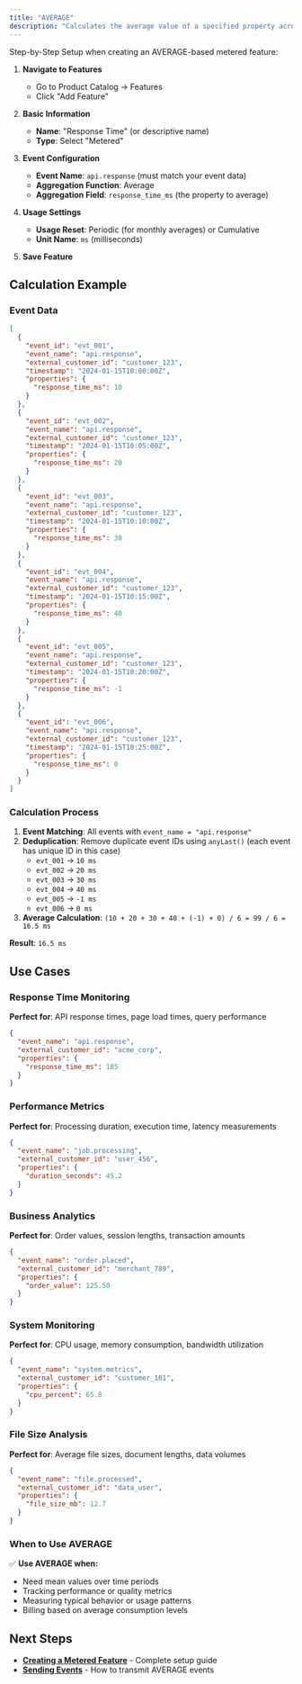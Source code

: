 ```yaml
---
title: "AVERAGE"
description: "Calculates the average value of a specified property across all matching events."
---
```



Step-by-Step Setup when creating an AVERAGE-based metered feature:

1. **Navigate to Features**
   - Go to Product Catalog → Features
   - Click "Add Feature"

2. **Basic Information**
   - **Name**: "Response Time" (or descriptive name)
   - **Type**: Select "Metered"

3. **Event Configuration**
   - **Event Name**: `api.response` (must match your event data)
   - **Aggregation Function**: Average
   - **Aggregation Field**: `response_time_ms` (the property to average)

4. **Usage Settings**
   - **Usage Reset**: Periodic (for monthly averages) or Cumulative
   - **Unit Name**: `ms` (milliseconds)

5. **Save Feature**

## Calculation Example

### Event Data
```json
[
  {
    "event_id": "evt_001",
    "event_name": "api.response",
    "external_customer_id": "customer_123",
    "timestamp": "2024-01-15T10:00:00Z",
    "properties": {
      "response_time_ms": 10
    }
  },
  {
    "event_id": "evt_002", 
    "event_name": "api.response",
    "external_customer_id": "customer_123",
    "timestamp": "2024-01-15T10:05:00Z",
    "properties": {
      "response_time_ms": 20
    }
  },
  {
    "event_id": "evt_003",
    "event_name": "api.response",
    "external_customer_id": "customer_123", 
    "timestamp": "2024-01-15T10:10:00Z",
    "properties": {
      "response_time_ms": 30
    }
  },
  {
    "event_id": "evt_004",
    "event_name": "api.response",
    "external_customer_id": "customer_123", 
    "timestamp": "2024-01-15T10:15:00Z",
    "properties": {
      "response_time_ms": 40
    }
  },
  {
    "event_id": "evt_005",
    "event_name": "api.response",
    "external_customer_id": "customer_123", 
    "timestamp": "2024-01-15T10:20:00Z",
    "properties": {
      "response_time_ms": -1
    }
  },
  {
    "event_id": "evt_006",
    "event_name": "api.response",
    "external_customer_id": "customer_123", 
    "timestamp": "2024-01-15T10:25:00Z",
    "properties": {
      "response_time_ms": 0
    }
  }
]
```

### Calculation Process
1. **Event Matching**: All events with `event_name = "api.response"`
2. **Deduplication**: Remove duplicate event IDs using `anyLast()` (each event has unique ID in this case)
   - `evt_001` → `10 ms`
   - `evt_002` → `20 ms`
   - `evt_003` → `30 ms`
   - `evt_004` → `40 ms`
   - `evt_005` → `-1 ms`
   - `evt_006` → `0 ms`
3. **Average Calculation**: `(10 + 20 + 30 + 40 + (-1) + 0) / 6 = 99 / 6 = 16.5 ms`

**Result**: `16.5 ms`

## Use Cases

### Response Time Monitoring
**Perfect for**: API response times, page load times, query performance
```json
{
  "event_name": "api.response",
  "external_customer_id": "acme_corp",
  "properties": {
    "response_time_ms": 185
  }
}
```

### Performance Metrics
**Perfect for**: Processing duration, execution time, latency measurements
```json
{
  "event_name": "job.processing",
  "external_customer_id": "user_456",
  "properties": {
    "duration_seconds": 45.2
  }
}
```

### Business Analytics
**Perfect for**: Order values, session lengths, transaction amounts
```json
{
  "event_name": "order.placed",
  "external_customer_id": "merchant_789",
  "properties": {
    "order_value": 125.50
  }
}
```

### System Monitoring
**Perfect for**: CPU usage, memory consumption, bandwidth utilization
```json
{
  "event_name": "system.metrics",
  "external_customer_id": "customer_101",
  "properties": {
    "cpu_percent": 65.8
  }
}
```

### File Size Analysis
**Perfect for**: Average file sizes, document lengths, data volumes
```json
{
  "event_name": "file.processed",
  "external_customer_id": "data_user",
  "properties": {
    "file_size_mb": 12.7
  }
}
```

### When to Use AVERAGE

✅ **Use AVERAGE when:**
- Need mean values over time periods
- Tracking performance or quality metrics
- Measuring typical behavior or usage patterns
- Billing based on average consumption levels

## Next Steps

- **[Creating a Metered Feature](/docs/event-ingestion/creating-a-metered-feature)** - Complete setup guide
- **[Sending Events](/docs/event-ingestion/sending-events)** - How to transmit AVERAGE events
